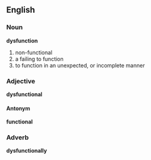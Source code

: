 == English ==
=== Noun ===
'''dysfunction'''
# non-functional
# a failing to function
# to function in an unexpected, or incomplete manner

=== Adjective ===
'''dysfunctional'''
==== Antonym ====
'''functional'''
=== Adverb ===
'''dysfunctionally'''